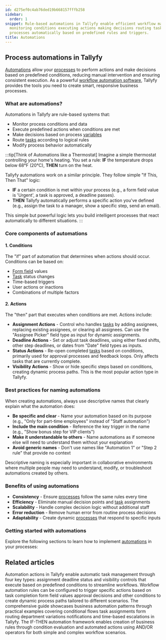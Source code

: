 ```yaml
---
id: d275ef0c4ab76ded19b668157fffb258
sidebar:
  order: 1
snippet: Rule-based automations in Tallyfy enable efficient workflow management by
  monitoring conditions executing actions making decisions routing tasks and modifying
  processes automatically based on predefined rules and triggers.
title: Automations
---
```


## Process automations in Tallyfy

[Automations](/products/pro/documenting/templates/automations/) allow your [processes](/products/pro/tracking-and-tasks/processes/) to perform actions and make decisions based on predefined conditions, reducing manual intervention and ensuring consistent execution. As a powerful [workflow automation software](https://tallyfy.com/solutions/workflow-automation-software/), Tallyfy provides the tools you need to create smart, responsive business processes.

### What are automations?

Automations in Tallyfy are rule-based systems that:
- Monitor process conditions and data
- Execute predefined actions when conditions are met
- Make decisions based on process [variables](/products/pro/documenting/templates/variables/)
- Route [tasks](/products/pro/tracking-and-tasks/tasks/) according to logical rules
- Modify process behavior automatically

:::tip[Think of Automations like a Thermostat]
Imagine a simple thermostat controlling your home's heating. You set a rule: **IF** the temperature drops below 68°F (20°C), **THEN** turn on the heat.

Tallyfy automations work on a similar principle. They follow simple "If This, Then That" logic:

- **IF** a certain condition is met within your process (e.g., a form field value is 'Urgent', a task is approved, a deadline passes).
- **THEN** Tallyfy automatically performs a specific action you've defined (e.g., assign the task to a manager, show a specific step, send an email).

This simple but powerful logic lets you build intelligent processes that react automatically to different situations.
:::

### Core components of automations

#### 1. Conditions
The "if" part of automation that determines when actions should occur. Conditions can be based on:
- [Form field](/products/pro/tracking-and-tasks/tasks/what-are-form-fields-in-tallyfy/) values
- [Task](/products/pro/tracking-and-tasks/tasks/) status changes
- Time-based triggers
- User actions or inactions
- Combinations of multiple factors

#### 2. Actions
The "then" part that executes when conditions are met. Actions include:
- **Assignment Actions** - Control who handles [tasks](/products/pro/tracking-and-tasks/tasks/) by adding assignees, replacing existing assignees, or clearing all assignees. Can use the "Assignee Picker" field type as input for dynamic assignments.
- **Deadline Actions** - Set or adjust task deadlines, using either fixed shifts, other step deadlines, or dates from "Date" field types as inputs.
- **Status Actions** - Re-open completed [tasks](/products/pro/tracking-and-tasks/tasks/) based on conditions, primarily used for approval processes and feedback loops. Only affects tasks that are currently complete.
- **Visibility Actions** - Show or hide specific steps based on conditions, creating dynamic process paths. This is the most popular action type in Tallyfy.

### Best practices for naming automations

When creating automations, always use descriptive names that clearly explain what the automation does:

- **Be specific and clear** - Name your automation based on its purpose (e.g., "Only for part-time employees" instead of "Staff automation")
- **Include the main condition** - Reference the key trigger in the name (e.g., "Show bonus step for VIP clients")
- **Make it understandable to others** - Name automations as if someone else will need to understand them without your explanation
- **Avoid generic names** - Don't use names like "Automation 1" or "Step 2 rule" that provide no context

Descriptive naming is especially important in collaborative environments where multiple people may need to understand, modify, or troubleshoot automations created by others.

### Benefits of using automations

- **Consistency** - Ensure [processes](/products/pro/tracking-and-tasks/processes/) follow the same rules every time
- **Efficiency** - Eliminate manual decision points and [task](/products/pro/tracking-and-tasks/tasks/) assignments
- **Scalability** - Handle complex decision logic without additional staff
- **Error reduction** - Remove human error from routine process decisions
- **Adaptability** - Create dynamic [processes](/products/pro/tracking-and-tasks/processes/) that respond to specific inputs

### Getting started with automations

Explore the following sections to learn how to implement [automations](/products/pro/documenting/templates/automations/) in your processes:


<PageTree />


## Related articles
<CardGrid>
<LinkTitleCard header="<b>Automations > Actions</b>" href="/products/pro/documenting/templates/automations/actions/" > Automation actions in Tallyfy enable automatic task management through four key types: assignment deadline status and visibility controls that execute based on predefined conditions to streamline workflows. </LinkTitleCard>
<LinkTitleCard header="<b>Tutorials > Create an automation</b>" href="/products/pro/tutorials/how-can-tallyfy-automate-and-streamline-my-processes/" > Workflow automation rules can be configured to trigger specific actions based on task completion form field values approval decisions and other conditions to create dynamic process paths tailored to different scenarios. </LinkTitleCard>
<LinkTitleCard header="<b>Automations > Examples</b>" href="/products/pro/documenting/templates/automations/examples/" > The comprehensive guide showcases business automation patterns through practical examples covering conditional flows task assignments form routing department variations notifications and time-based escalations in Tallyfy. </LinkTitleCard>
<LinkTitleCard header="<b>Automations > Logic operations Explained</b>" href="/products/pro/documenting/templates/automations/logic-explained/" > The IF-THEN automation framework enables creation of business rules through condition evaluation and automated actions using AND/OR operators for both simple and complex workflow scenarios. </LinkTitleCard>
</CardGrid>